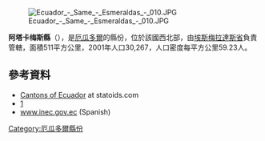[[Image:Ecuador_-_Same_-_Esmeraldas_-_010.JPG|right]]

{{Coord|0|52|N|79|50|W|display=title}}

'''阿塔卡梅斯縣'''（{{lang-es|Cantón Atacames}}），是[[厄瓜多爾|厄瓜多爾]]的縣份，位於該國西北部，由[[埃斯梅拉達斯省|埃斯梅拉達斯省]]負責管轄，面積511平方公里，2001年人口30,267，人口密度每平方公里59.23人。

==參考資料==
*[http://www.statoids.com/yec.html Cantons of Ecuador] {{Wayback|url=http://www.statoids.com/yec.html |date=20110628180130 }} at statoids.com
*[http://www.ecuadorencifras.gob.ec/resultados/] {{Wayback|url=http://www.ecuadorencifras.gob.ec/resultados/ |date=20170724030253 }}
* [https://web.archive.org/web/20091114084635/http://www.inec.gov.ec/c/document_library/get_file?folderId=295153&name=DLFE-13225.pdf www.inec.gov.ec] (Spanish)

{{厄瓜多爾縣份}}

[[Category:厄瓜多爾縣份|Category:厄瓜多爾縣份]]


{{Ecuador-geo-stub}}